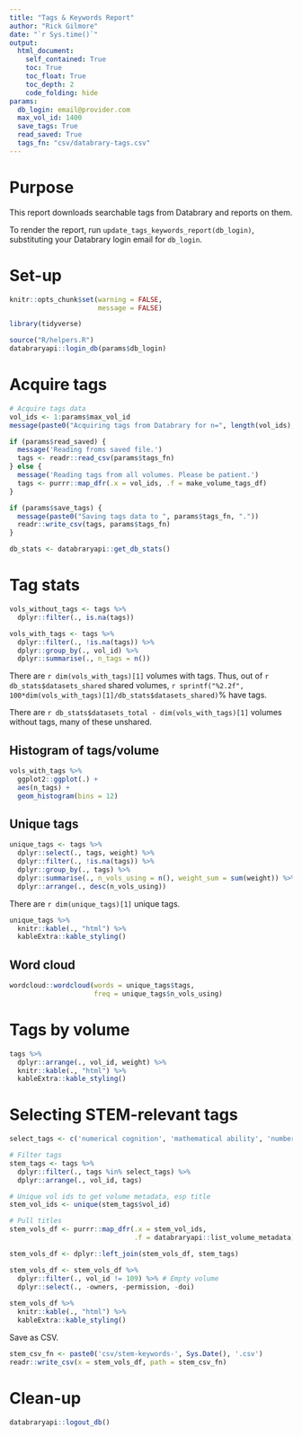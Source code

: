 ```yaml
---
title: "Tags & Keywords Report"
author: "Rick Gilmore"
date: "`r Sys.time()`"
output: 
  html_document:
    self_contained: True
    toc: True
    toc_float: True
    toc_depth: 2
    code_folding: hide
params:
  db_login: email@provider.com
  max_vol_id: 1400
  save_tags: True
  read_saved: True
  tags_fn: "csv/databrary-tags.csv"
---
```


# Purpose

This report downloads searchable tags from Databrary and reports on them.

To render the report, run `update_tags_keywords_report(db_login)`, substituting your Databrary login email for `db_login`.

# Set-up

```r
knitr::opts_chunk$set(warning = FALSE,
                      message = FALSE)

library(tidyverse)

source("R/helpers.R")
databraryapi::login_db(params$db_login)
```

# Acquire tags

```r
# Acquire tags data
vol_ids <- 1:params$max_vol_id
message(paste0("Acquiring tags from Databrary for n=", length(vol_ids), " volumes."))

if (params$read_saved) {
  message('Reading froms saved file.')
  tags <- readr::read_csv(params$tags_fn)
} else {
  message('Reading tags from all volumes. Please be patient.')
  tags <- purrr::map_dfr(.x = vol_ids, .f = make_volume_tags_df)
}

if (params$save_tags) {
  message(paste0("Saving tags data to ", params$tags_fn, "."))
  readr::write_csv(tags, params$tags_fn)
}

db_stats <- databraryapi::get_db_stats()
```

# Tag stats

```r
vols_without_tags <- tags %>%
  dplyr::filter(., is.na(tags))

vols_with_tags <- tags %>%
  dplyr::filter(., !is.na(tags)) %>%
  dplyr::group_by(., vol_id) %>%
  dplyr::summarise(., n_tags = n())
```
There are `r dim(vols_with_tags)[1]` volumes with tags.
Thus, out of `r db_stats$datasets_shared` shared volumes, `r sprintf("%2.2f", 100*dim(vols_with_tags)[1]/db_stats$datasets_shared)`\% have tags.

There are `r db_stats$datasets_total - dim(vols_with_tags)[1]` volumes without tags, many of these unshared.

## Histogram of tags/volume

```r
vols_with_tags %>%
  ggplot2::ggplot(.) +
  aes(n_tags) +
  geom_histogram(bins = 12)
```

## Unique tags

```r
unique_tags <- tags %>%
  dplyr::select(., tags, weight) %>%
  dplyr::filter(., !is.na(tags)) %>%
  dplyr::group_by(., tags) %>%
  dplyr::summarise(., n_vols_using = n(), weight_sum = sum(weight)) %>%
  dplyr::arrange(., desc(n_vols_using))
```

There are `r dim(unique_tags)[1]` unique tags.

```r
unique_tags %>%
  knitr::kable(., "html") %>%
  kableExtra::kable_styling()
```

## Word cloud

```r
wordcloud::wordcloud(words = unique_tags$tags, 
                     freq = unique_tags$n_vols_using)
```

# Tags by volume

```r
tags %>% 
  dplyr::arrange(., vol_id, weight) %>%
  knitr::kable(., "html") %>%
  kableExtra::kable_styling()
```

# Selecting STEM-relevant tags

```r
select_tags <- c('numerical cognition', 'mathematical ability', 'number', 'teaching', 'teaching clips', 'abacus', 'classroom', 'mathematical equivalence', 'mental arithmetic', 'number comprehension', 'number discrimination', 'science', 'stem', 'statistical learning', 'school readiness')
```

```r
# Filter tags
stem_tags <- tags %>%
  dplyr::filter(., tags %in% select_tags) %>%
  dplyr::arrange(., vol_id, tags)

# Unique vol ids to get volume metadata, esp title
stem_vol_ids <- unique(stem_tags$vol_id)

# Pull titles
stem_vols_df <- purrr::map_dfr(.x = stem_vol_ids, 
                               .f = databraryapi::list_volume_metadata)

stem_vols_df <- dplyr::left_join(stem_vols_df, stem_tags)

stem_vols_df <- stem_vols_df %>%
  dplyr::filter(., vol_id != 109) %>% # Empty volume
  dplyr::select(., -owners, -permission, -doi)
  
stem_vols_df %>%
  knitr::kable(., "html") %>%
  kableExtra::kable_styling() 
```

Save as CSV.

```r
stem_csv_fn <- paste0('csv/stem-keywords-', Sys.Date(), '.csv')
readr::write_csv(x = stem_vols_df, path = stem_csv_fn)
```

# Clean-up

```r
databraryapi::logout_db()
```

